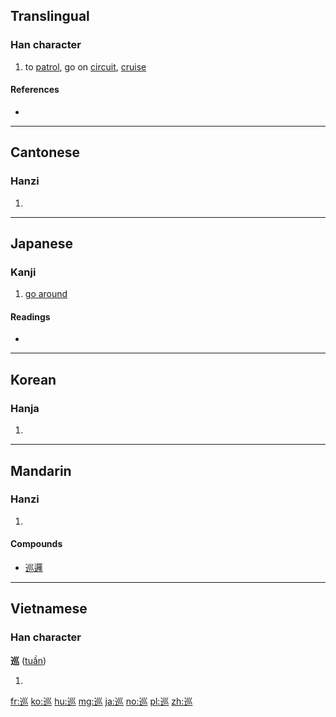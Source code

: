 {{also|廵}}
==Translingual==

===Han character===
{{Han char|rn=47|rad=巛|as=04|sn=7|four=32303|canj=YVVV|ids=⿺辶巛}}

# to [[patrol]], go on [[circuit]], [[cruise]]

====References====
* {{Han ref|kx=0324.110|dkj=08680|dj=0624.170|hdz=63817.090|uh=5DE1|ud=24033|bh=A8B5|bd=43189}}

----

==Cantonese==

===Hanzi===
{{yue-hanzi|jyut=[[ceon4]]|y=cheun4}}

# {{defn|lang=yue|sort=巛04}}

----

==Japanese==

===Kanji===
{{ja-kanji|grade=c|rs=巛04}}

# [[go around]]

====Readings====
* {{ja-readings|on=[[じゅん]] (jun)|kun=[[めぐる]] (meguru)}}

----

==Korean==

===Hanja===
{{ko-hanja|hangeul=순|rv=sun|mr=sun}}

# {{defn|lang=ko|sort=巛04}}

----

==Mandarin==

===Hanzi===
{{cmn-hanzi|pin=[[xún]] ([[xun2]])|wg=hsün<sup>2</sup>}}
# {{defn|lang=cmn|sort=巛04}}

====Compounds====
* [[巡邏]]

----

==Vietnamese==

===Han character===
'''巡''' ([[tuần]])

# {{defn|lang=vi}}

[[fr:巡]]
[[ko:巡]]
[[hu:巡]]
[[mg:巡]]
[[ja:巡]]
[[no:巡]]
[[pl:巡]]
[[zh:巡]]